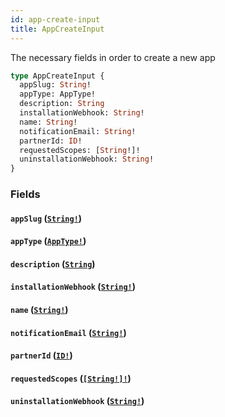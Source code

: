 ```yaml
---
id: app-create-input
title: AppCreateInput
---
```


The necessary fields in order to create a new app

```graphql
type AppCreateInput {
  appSlug: String!
  appType: AppType!
  description: String
  installationWebhook: String!
  name: String!
  notificationEmail: String!
  partnerId: ID!
  requestedScopes: [String!]!
  uninstallationWebhook: String!
}
```

### Fields

#### `appSlug` ([`String!`](/developers/shared-apis/adminidentity-api/graphql/reference/scalars/string))

#### `appType` ([`AppType!`](/developers/shared-apis/adminidentity-api/graphql/reference/enums/app-type))

#### `description` ([`String`](/developers/shared-apis/adminidentity-api/graphql/reference/scalars/string))

#### `installationWebhook` ([`String!`](/developers/shared-apis/adminidentity-api/graphql/reference/scalars/string))

#### `name` ([`String!`](/developers/shared-apis/adminidentity-api/graphql/reference/scalars/string))

#### `notificationEmail` ([`String!`](/developers/shared-apis/adminidentity-api/graphql/reference/scalars/string))

#### `partnerId` ([`ID!`](/developers/shared-apis/adminidentity-api/graphql/reference/scalars/id))

#### `requestedScopes` ([`[String!]!`](/developers/shared-apis/adminidentity-api/graphql/reference/scalars/string))

#### `uninstallationWebhook` ([`String!`](/developers/shared-apis/adminidentity-api/graphql/reference/scalars/string))

